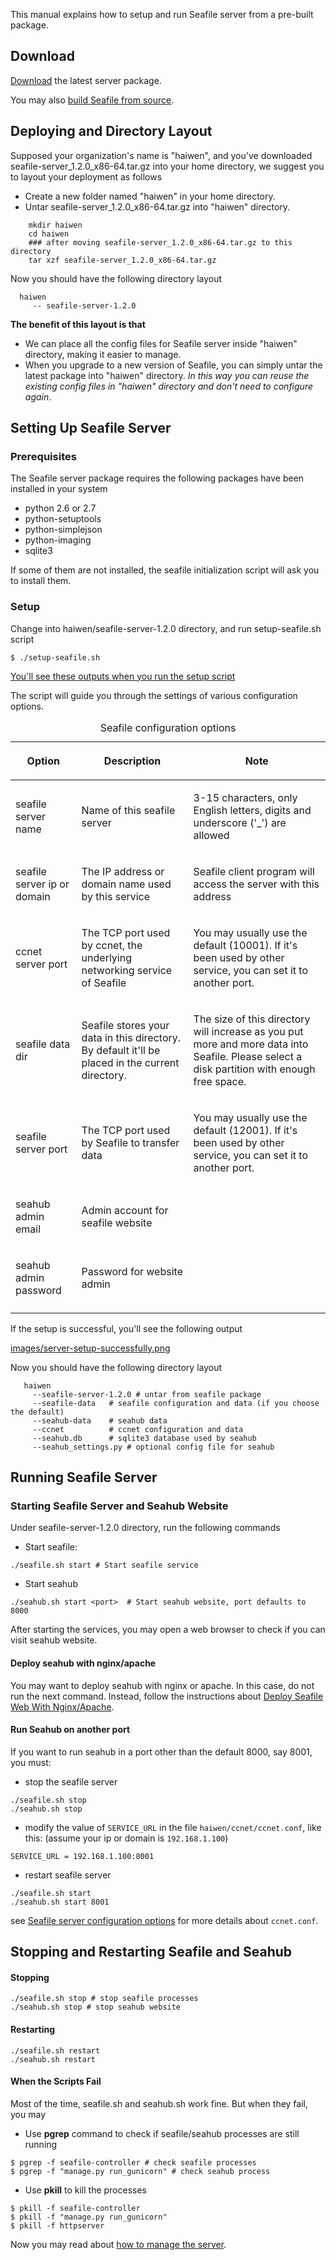 This manual explains how to setup and run Seafile server from a pre-built package.

== Download ==

[http://www.seafile.com/en/download Download] the latest server package.

You may also [https://github.com/haiwen/seafile/wiki/Build-and-deploy-seafile-server-from-source build Seafile from source].

== Deploying and Directory Layout ==

Supposed your organization's name is "haiwen", and you've downloaded seafile-server_1.2.0_x86-64.tar.gz into your home directory,
we suggest you to layout your deployment as follows

* Create a new folder named "haiwen" in your home directory.
* Untar seafile-server_1.2.0_x86-64.tar.gz into "haiwen" directory.

<pre>
    mkdir haiwen
    cd haiwen
    ### after moving seafile-server_1.2.0_x86-64.tar.gz to this directory
    tar xzf seafile-server_1.2.0_x86-64.tar.gz
</pre>

Now you should have the following directory layout
<pre>
  haiwen
     -- seafile-server-1.2.0
</pre>

'''The benefit of this layout is that'''

* We can place all the config files for Seafile server inside "haiwen" directory, making it easier to manage.
* When you upgrade to a new version of Seafile, you can simply untar the latest package into "haiwen" directory. ''In this way you can reuse the existing config files in "haiwen" directory and don't need to configure again''.

== Setting Up Seafile Server ==

=== Prerequisites ===

The Seafile server package requires the following packages have been installed in your system

* python 2.6 or 2.7
* python-setuptools
* python-simplejson
* python-imaging
* sqlite3

If some of them are not installed, the seafile initialization script will ask you to install them.

=== Setup ===

Change into haiwen/seafile-server-1.2.0 directory, and run setup-seafile.sh script
<pre>
$ ./setup-seafile.sh
</pre>

[[images/server-setup.png|You'll see these outputs when you run the setup script]]

The script will guide you through the settings of various configuration options.


{| border="1" cellspacing="0" cellpadding="5" align="center"
|+ Seafile configuration options
! Option
! Description
! Note
|-
| seafile server name 
| Name of this seafile server
| 3-15 characters, only English letters, digits and underscore ('_') are allowed
|-
| seafile server ip or domain
| The IP address or domain name used by this service
| Seafile client program will access the server with this address
|-
| ccnet server port 
| The TCP port used by ccnet, the underlying networking service of Seafile
| You may usually use the default (10001). If it's been used by other service, you can set it to another port.
|-
| seafile data dir
| Seafile stores your data in this directory. By default it'll be placed in the current directory.
| The size of this directory will increase as you put more and more data into Seafile. Please select a disk partition with enough free space.
|-
| seafile server port 
| The TCP port used by Seafile to transfer data
| You may usually use the default (12001). If it's been used by other service, you can set it to another port.
|-
| seahub admin email
| Admin account for seafile website
| 
|-
| seahub admin password
| Password for website admin
| 
|-
|}


If the setup is successful, you'll see the following output

[[images/server-setup-successfully.png]]

Now you should have the following directory layout

<pre>
   haiwen
     --seafile-server-1.2.0 # untar from seafile package
     --seafile-data   # seafile configuration and data (if you choose the default)
     --seahub-data    # seahub data
     --ccnet          # ccnet configuration and data 
     --seahub.db      # sqlite3 database used by seahub
     --seahub_settings.py # optional config file for seahub
</pre>

== Running Seafile Server ==

=== Starting Seafile Server and Seahub Website ===

Under seafile-server-1.2.0 directory, run the following commands

* Start seafile:

<pre>
./seafile.sh start # Start seafile service
</pre>

* Start seahub

<pre>
./seahub.sh start <port>  # Start seahub website, port defaults to 8000
</pre>

After starting the services, you may open a web browser to check if you can visit seahub website.

==== Deploy seahub with nginx/apache ====

You may want to deploy seahub with nginx or apache. In this case, do not run the next command. Instead, follow the instructions about [[Deploy Seafile Web With Nginx/Apache]].

==== Run Seahub on another port ====

If you want to run seahub in a port other than the default 8000, say 8001, you must:

* stop the seafile server 
<pre>
./seafile.sh stop
./seahub.sh stop
</pre>

* modify the value of <code>SERVICE_URL</code> in the file <code>haiwen/ccnet/ccnet.conf</code>, like this: (assume your ip or domain is <code>192.168.1.100</code>)
<pre>
SERVICE_URL = 192.168.1.100:8001
</pre>

* restart seafile server
<pre>
./seafile.sh start
./seahub.sh start 8001
</pre>

see [[Seafile server configuration options]] for more details about <code>ccnet.conf</code>.

== Stopping and Restarting Seafile and Seahub ==

==== Stopping ====

<pre>
./seafile.sh stop # stop seafile processes
./seahub.sh stop # stop seahub website
</pre>

==== Restarting ====

<pre>
./seafile.sh restart
./seahub.sh restart
</pre>

==== When the Scripts Fail ====

Most of the time, seafile.sh and seahub.sh work fine. But when they fail, you may

* Use '''pgrep''' command to check if seafile/seahub processes are still running

<pre>
$ pgrep -f seafile-controller # check seafile processes
$ pgrep -f "manage.py run_gunicorn" # check seahub process
</pre>

* Use '''pkill''' to kill the processes

<pre>
$ pkill -f seafile-controller
$ pkill -f "manage.py run_gunicorn"
$ pkill -f httpserver
</pre>

Now you may read about [[Seafile-server-management|how to manage the server]].
